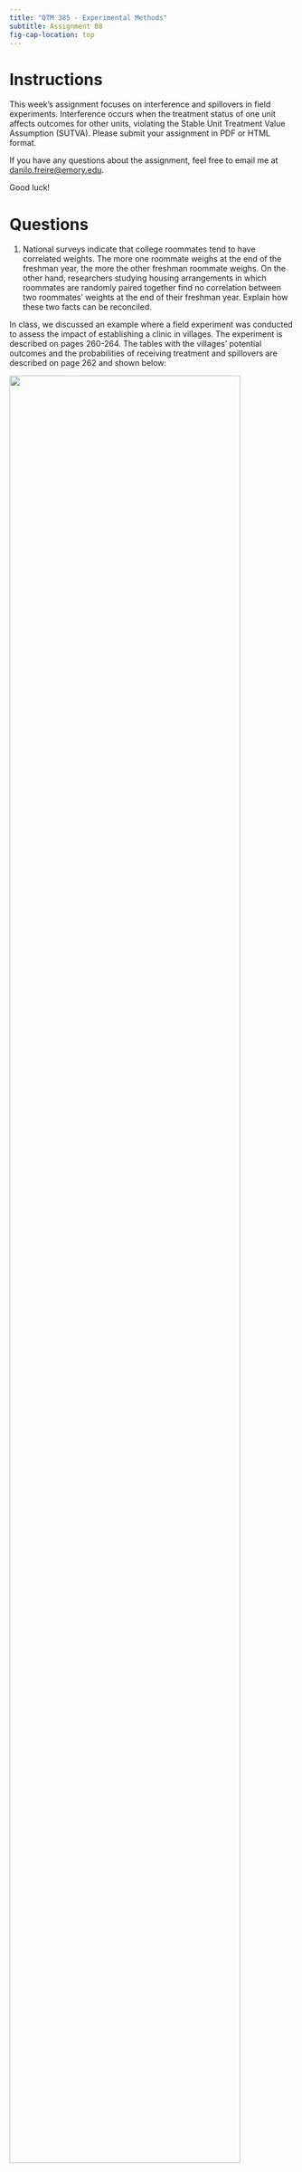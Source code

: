 ```yaml
---
title: "QTM 385 - Experimental Methods"
subtitle: Assignment 08
fig-cap-location: top
---
```


# Instructions

This week's assignment focuses on interference and spillovers in field experiments. Interference occurs when the treatment status of one unit affects outcomes for other units, violating the Stable Unit Treatment Value Assumption (SUTVA). Please submit your assignment in PDF or HTML format.

If you have any questions about the assignment, feel free to email me at <danilo.freire@emory.edu>.

Good luck!

# Questions 

1. National surveys indicate that college roommates tend to have correlated weights. The more one roommate weighs at the end of the freshman year, the more the other freshman roommate weighs. On the other hand, researchers studying housing arrangements in which roommates are randomly paired together find no correlation between two roommates’ weights at the end of their freshman year. Explain how these two facts can be reconciled. 

In class, we discussed an example where a field experiment was conducted to assess the impact of establishing a clinic in villages. The experiment is described on pages 260-264. The tables with the villages' potential outcomes and the probabilities of receiving treatment and spillovers are described on page 262 and shown below:

![](villages.png){width=90%}

| Village | Untreated ($Y_{00}$) | Adjacent village treated ($Y_{10}$) | Treated ($Y_{01}$) |
|---|---|---|---|
| A | 0 | 2 | 0 |
| B | 6 | 2 | 10 |
| C | 0 | 4 | 4 |
| D | 6 | 6 | 6 |
| F | 6 | NA | 3 |

Table: Potential outcomes

| Village | A | B  | C | D | F | Pr(assignment to control) | Pr(assignment to spillover) | Pr(assignment to treatment) |
|---|---|---|---|---|---|---|---|---|
| 1 | $Y_{01}$ | $Y_{10}$ | $Y_{00}$ | $Y_{00}$ | $Y_{00}$ | 0.6 | 0.2 | 0.2 |
| 2 | $Y_{10}$ | $Y_{01}$ | $Y_{10}$ | $Y_{00}$ | $Y_{00}$ | 0.4 | 0.4 | 0.2 |
| 3 | $Y_{00}$ | $Y_{10}$ | $Y_{01}$ | $Y_{10}$ | $Y_{00}$ | 0.4 | 0.4 | 0.2 |
| 4 | $Y_{00}$ | $Y_{00}$ | $Y_{00}$ | $Y_{10}$ | $Y_{01}$ | 0.6 | 0.2 | 0.2 |
| 5 | $Y_{00}$ | $Y_{00}$ | $Y_{00}$ | $Y_{00}$ | $Y_{01}$ | 0.8 | 0   | 0.2 |

Table: Probability of receiving treatment, spillover, and control

Using these data, calculate the following quantities:

2. Estimate $E[Y_{01} - Y_{00}]$ for the random assignment that places the treatment at location A.

3. Estimate $E[Y_{10} - Y_{00}]$ for the random assignment that places the treatment at location A, restricting the sample to the set of villages that have a non-zero probability of expressing both of these potential outcomes.

4. In order to make a more direct comparison between these two treatment effects, estimate $E[Y_{01} - Y_{00}]$, restricting the sample to the same set of villages as in question 3.

5. Compare and contrast the advantages and disadvantages of using buffer rows versus clustered randomization in field experiments. Using the villages experiment as an example, discuss how each approach would affect: (1) the ability to estimate direct treatment effects, (2) the ability to study spillover effects, and (3) the complexity of statistical analysis required. What factors should researchers consider when choosing between these approaches?

6. In class, we also examined a waitlist experiment that analyses the impact of TV campaigns on politicians' approval ratings. It is described in the slides and on pages 276 to 281. The tables related to the experiment are shown below and on page 279. Estimate $E[Y_{01} - Y_{00}]$ by restricting your attention to weeks 2 and 3. How does this estimate compare to the estimate of $E[Y_{11} - Y_{00}]$ presented in the text, which is also identified using observations from weeks 2 and 3?

Table: Assigned treatment condition

| Market | Week 1 | Week 2 | Week 3 |
|---|---|---|---|
| 1 | 01 | 11 | 11 |
| 2 | 00 | 00 | 01 |
| 3 | 00 | 01 | 11 |
| 4 | 00 | 00 | 01 |
| 5 | 00 | 00 | 00 |
| 6 | 01 | 11 | 11 |
| 7 | 00 | 00 | 00 |
| 8 | 00 | 01 | 11 |

| Market | Week 1 | Week 2 | Week 3 |
|---|---|---|---|
| 1 | 7 | 9 | 4 |
| 2 | 7 | 5 | 7 |
| 3 | 1 | 2 | 10 |
| 4 | 4 | 3 | 10 |
| 5 | 3 | 3 | 3 |
| 6 | 10 | 8 | 10 |
| 7 | 2 | 3 | 4 |
| 8 | 3 | 1 | 3 |

Table: Observed outcomes

| Treatment Condition | Week 1 | Week 2 | Week 3 |
|---|---|---|---|
| Pr(00) | 0.75 | 0.50 | 0.25 |
| Pr(01) | 0.25 | 0.25 | 0.25 |
| Pr(11) | 0 | 0.25 | 0.50 |

Table: Probabilities of assignment to treatment condition, by week

7. Experiments studying spillovers can raise unique ethical considerations. Discuss some of the ethical dilemmas that might arise when conducting experiments in the presence of interference. How can researchers design and implement spillover experiments in an ethically responsible manner?

8. How does the presence of interference affect the statistical power of a field experiment? In what ways might researchers need to adjust their sample size calculations when designing experiments where interference is anticipated?

9. Sometimes researchers are reluctant to randomly assign individual students in elementary classrooms because they are concerned that treatments administered to some students are likely to spill over to untreated students in the same classroom. In an attempt to get around possible violations of the non-interference assumption, they assign classrooms as clusters to treatment and control, and administer the treatment to all students in a classroom.

(a) State the non-interference assumption as it applies to the proposed clustered design.

(b) What causal estimand does the clustered design identify? Does this causal estimand include or exclude spillovers within classrooms?

10. If an experiment is conducted in a setting with significant interference, how does this affect the generalisability of the findings to other settings where the nature or extent of interference might be different? Discuss the challenges and potential strategies for increasing the external validity of experimental findings when interference is a concern.